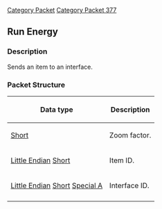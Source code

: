 [[Category Packet]]
[[Category Packet 377]]
{{packet|name=Interface Item|description=Sends an item to an interface.|opcode=21|type=Fixed|length=6|revision=377}}
== Run Energy ==

=== Description ===
Sends an item to an interface.

=== Packet Structure ===

{| border=2
! Data type
! Description
|-
| [[Data Types#Standard data types|Short]]
| Zoom factor.
|-
| [[Data Types#Little Endian|Little Endian]] [[Data Types#Standard data types|Short]]
| Item ID.
|-
| [[Data Types#Little Endian|Little Endian]] [[Data Types#Standard data types|Short]] [[Data Types#Non Standard Data Types|Special A]]
| Interface ID.
|-
|}